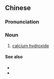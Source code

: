 {{also|氢氧化钙}}
==Chinese==
{{zh-forms|s=氢氧化钙|type=31}}
{{wikipedia|lang=zh}}

===Pronunciation===
{{zh-pron
|m=qīngyǎnghuàgài
|c=hing1 joeng5 faa3 koi3
|cat=n
}}

===Noun===
{{zh-noun}}

# {{lb|zh|inorganic compound}} [[calcium hydroxide]]

====See also====
* {{zh-l|熟石灰}}
* {{zh-l|消石灰}}